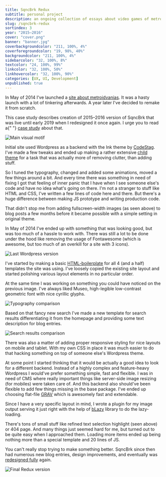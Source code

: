 ```yaml
---
title: SqncBrk Redux
subtitle: personal project
description: an ongoing collection of essays about video games of metroidvania genre.
slug: /sqncbrk-redux
sortindex: 3
year: "2015–2016"
cover: "cover.png"
banner: "banner.jpg"
coverbackgroundcolor: "211, 100%, 4%"
coverforegroundcolor: "19, 98%, 40%"
backgroundcolor: "211, 100%, 4%"
sidebarcolor: "32, 100%, 8%"
textcolor: "24, 100%, 99%"
linkcolor: "32, 100%, 50%"
linkhovercolor: "32, 100%, 90%"
categories: [UX, UI, Development]
unpublished: true
---
```



In May of 2014 I've launched a [site about metroidvanias](https://sqncbrk.com). It was a hasty launch with a lot of tinkering afterwards. A year later I've decided to remake it from scratch.

<Disclaimer>
  This case study describes creation of 2015–2016 version of SqncBrk that was
  live until early 2019 when I redesigned it once again. I urge you to read a{" "}
  <a href="/sqncbrk">case study</a> about that.
</Disclaimer>

![Main visual motif](./splash.jpg)

Initial site used Wordpress as a backend with the Ink theme by [CodeStag](https://codestag.com). I've made a few tweaks and ended up making a rather extensive [child theme](https://github.com/ichik/Sequence-Break) for a task that was actually more of removing clutter, than adding stuff.

<Sidebar />

So I tuned the typography, changed and added some animations, moved a few things around a bit. And every time there was something in need of fixing I got that feeling of inner panic that I have when I see someone else's code and have no idea what's going on there. I'm not a stranger to stuff like HTML and CSS, I've written a few lines of code here and there. But there's a huge difference between making JS prototype and writing production code.

<Images />

That didn't stop me from adding fullscreen-width images (as seen above) to blog posts a few months before it became possible with a simple setting in original theme.

In May of 2014 I've ended up with something that was looking good, but was too much of a hassle to work with. There was still a lot to be done under the hood like removing the usage of Fontawesome (which is awesome, but too much of an overkill for a site with 3 icons).

![Last Wordpress version](./last.png)

I've started by making a basic [HTML-boilerplate](https://github.com/ichik/SqncBrk) for all 4 (and a half) templates the site was using. I've loosely copied the existing site layout and started polishing various layout elements in no particular order.

<Mixblendmode />

At the same time I was working on something you could have noticed on the previous image. I've always liked Museo, high-legible low-contrast geometric font with nice cyrillic glyphs.

![Typography comparison](./typography.jpg)

Based on that fancy new search I've made a new template for search results differentiating it from the homepage and providing some text description for blog entries.

![Search results comparison](./search.jpg)

There was also a matter of adding proper responsive styling for nice layouts on mobile and tablet. With my own CSS in place it was much easier to do that hacking something on top of someone else's Wordpress theme.

<Responsive />

At some point I started thinking that it would be actually a good idea to look for a different backend. Instead of a highly complex and feature-heavy Wordpress I would've prefer something simple, fast and flexible. I was in need of CMS where really important things like server-side image resizing (for mobiles) were taken care of. And this backend also should've been flexible to add few things missing in the base package. I've ended up choosing flat-file [GRAV](https://getgrav.org) which is awesomely fast and extendable.

Since I have a very specific layout in mind, I wrote a plugin for my image output serving it just right with the help of [bLazy](https://github.com/dinbror/blazy/) library to do the lazy-loading.

<Textselection />

There's tons of small stuff like refined text selection highlight (seen above) or 404 page. And many things just seemed hard for me, but turned out to be quite easy when I approached them. Loading more items ended up being nothing more than a special template and 20 lines of JS.

You can't really stop trying to make something better. SqncBrk since then had numerous new blog entries, design improvements, and eventually was [redesigned fully](/sqncbrk) again.

![Final Redux version](./final.jpg)
